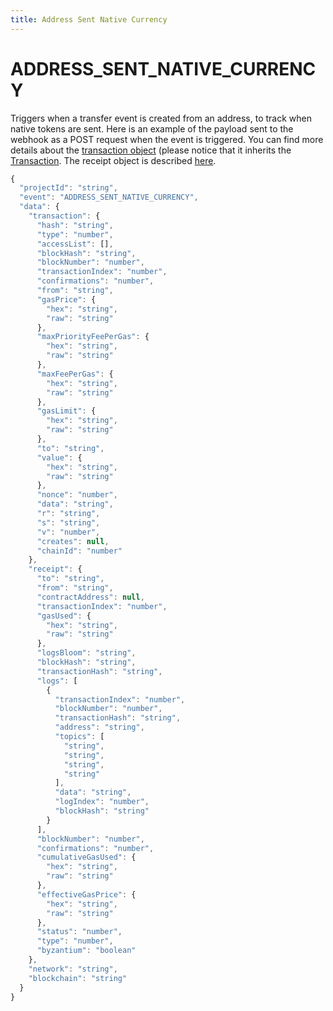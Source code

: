 ```yaml
---
title: Address Sent Native Currency
---
```


# ADDRESS_SENT_NATIVE_CURRENCY

Triggers when a transfer event is created from an address, to track when native tokens are sent.
Here is an example of the payload sent to the webhook as a POST request when the event is triggered.
You can find more details about the [transaction object](https://docs.ethers.io/v5/api/providers/types/#providers-TransactionResponse) (please notice that it inherits the [Transaction](https://docs.ethers.io/v5/api/utils/transactions/#Transaction).
The receipt object is described [here](https://docs.ethers.io/v5/api/providers/types/#providers-TransactionReceipt).

```jsx
{
  "projectId": "string",
  "event": "ADDRESS_SENT_NATIVE_CURRENCY",
  "data": {
    "transaction": {
      "hash": "string",
      "type": "number",
      "accessList": [],
      "blockHash": "string",
      "blockNumber": "number",
      "transactionIndex": "number",
      "confirmations": "number",
      "from": "string",
      "gasPrice": {
        "hex": "string",
        "raw": "string"
      },
      "maxPriorityFeePerGas": {
        "hex": "string",
        "raw": "string"
      },
      "maxFeePerGas": {
        "hex": "string",
        "raw": "string"
      },
      "gasLimit": {
        "hex": "string",
        "raw": "string"
      },
      "to": "string",
      "value": {
        "hex": "string",
        "raw": "string"
      },
      "nonce": "number",
      "data": "string",
      "r": "string",
      "s": "string",
      "v": "number",
      "creates": null,
      "chainId": "number"
    },
    "receipt": {
      "to": "string",
      "from": "string",
      "contractAddress": null,
      "transactionIndex": "number",
      "gasUsed": {
        "hex": "string",
        "raw": "string"
      },
      "logsBloom": "string",
      "blockHash": "string",
      "transactionHash": "string",
      "logs": [
        {
          "transactionIndex": "number",
          "blockNumber": "number",
          "transactionHash": "string",
          "address": "string",
          "topics": [
            "string",
            "string",
            "string",
            "string"
          ],
          "data": "string",
          "logIndex": "number",
          "blockHash": "string"
        }
      ],
      "blockNumber": "number",
      "confirmations": "number",
      "cumulativeGasUsed": {
        "hex": "string",
        "raw": "string"
      },
      "effectiveGasPrice": {
        "hex": "string",
        "raw": "string"
      },
      "status": "number",
      "type": "number",
      "byzantium": "boolean"
    },
    "network": "string",
    "blockchain": "string"
  }
}
```
